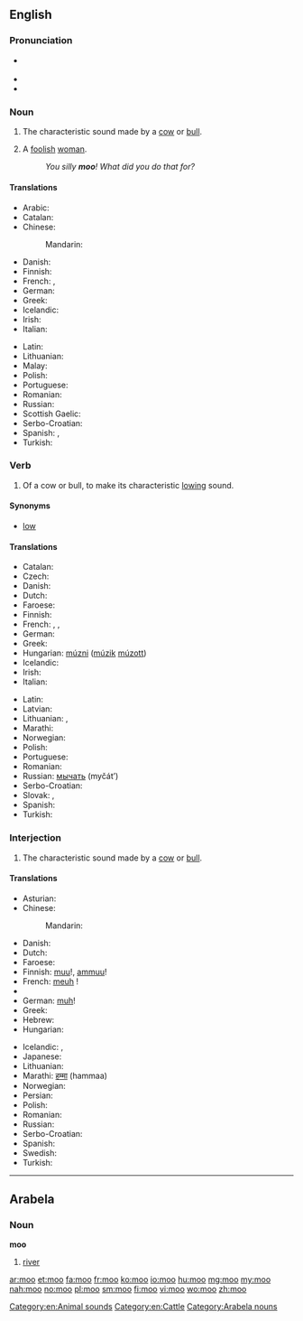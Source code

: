 {{also|möö|MOO|Moʻo|moʻo}}
==English==

===Pronunciation===
* {{a|UK|US}} {{IPA|/muː/}}
* {{rhymes|uː}}
* {{homophones|mu}}
{{examples-right|examples={{audio|Mudchute cow 1.ogg|the sound of a cow's "moo"}}}}

===Noun===
{{en-noun}}

# {{onomatopoeia}} The characteristic sound made by a [[cow]] or [[bull]].
# {{UK|slang|mildly|_|derogatory}} A [[foolish]] [[woman]].
#: ''You silly '''moo'''! What did you do that for?''

====Translations====
{{trans-top|characteristic sound made by a cow or bull}}
* Arabic: {{t-|ar|جوار|m|tr=jiwaar}}
* Catalan: {{t-|ca|mugit|m}}
* Chinese:
*: Mandarin: {{t-|cmn|哞|tr=mōu|sc=Hani}}
* Danish: {{t-|da|muh}}
* Finnish: {{t+|fi|ammunta}}
* French: {{t+|fr|meuglement|m}}, {{t+|fr|beuglement|m}}
* German: {{t-|de|Muh|n}}
* Greek: {{t-|el|μουγκανητό|n|tr=mougkanitó|sc=Grek}}
* Icelandic: {{t-|is|baul|n}}
* Irish: {{t-|ga|géim|f}}
* Italian: {{t-|it|muggito|m}}
{{trans-mid}}
* Latin: {{t-|la|mugitus}}
* Lithuanian: {{t-|lt|mūkimas|m}}
* Malay: {{t-|ms|tenguh}}
* Polish: {{t+|pl|muczenie|n}}
* Portuguese: {{t+|pt|mugido}}
* Romanian: {{t-|ro|muget|n}}
* Russian: {{t+|ru|мычание|n|tr=myčánije}}
* Scottish Gaelic: {{t-|gd|mò}}
* Serbo-Croatian: {{t-|sh|мукање|n|tr=mukanje|sc=Cyrl}}
* Spanish: {{t-|es|mugido}}, {{t+|es|mu|m}}
* Turkish: {{t-|tr|mö}}
{{trans-bottom}}

===Verb===
{{en-verb}}

# {{intransitive}} Of a cow or bull, to make its characteristic [[low#Etymology 2|lowing]] sound.

====Synonyms====
* [[low]]

====Translations====
{{trans-top|to make a lowing sound}}
* Catalan: {{t+|ca|mugir}}
* Czech: {{t-|cs|bučet}}
* Danish: {{t-|da|brøle}}
* Dutch: {{t+|nl|loeien}}
* Faroese: {{t-|fo|belja}}
* Finnish: {{t+|fi|ammua}}
* French: {{t+|fr|meugler}}, {{t+|fr|beugler}}, {{t+|fr|mugir}}
* German: {{t-|de|muhen}}
* Greek: {{t+|el|μουγκανίζω|tr=mougkanízo|sc=Grek}}
* Hungarian: [[múzni]] ([[múzik]] [[múzott]])
* Icelandic: {{t-|is|baula}}
* Irish: {{t-|ga|géim}}
* Italian: {{t-|it|muggire}}
{{trans-mid}}
* Latin: {{t-|la|mugio}}
* Latvian: {{t-|lv|maut}}
* Lithuanian: {{t-|lt|mūkti|f}}, {{t-|lt|mykti}}
* Marathi: {{t-|mr|हंबरण|tr=humbarna|sc=Deva}}
* Norwegian: {{t-|no|raute}}
* Polish: {{t-|pl|muczeć}}
* Portuguese: {{t+|pt|mugir}}
* Romanian: {{t+|ro|mugi}}
* Russian: [[мычать]] (myčát’)
* Serbo-Croatian: {{t-|sh|мукати|tr=mukati|sc=Cyrl}}
* Slovak: {{t-|sk|mučať}}, {{t-|sk|bučeť}}
* Spanish: {{t-|es|mugir}}
* Turkish: {{t-|tr|mölemek}}
{{trans-bottom}}

===Interjection===
{{en-interj}}

# The characteristic sound made by a [[cow]] or [[bull]].

====Translations====
{{trans-top|sound made by a cow or bull}}
* Asturian: {{t-|ast|mu}}
* Chinese:
*: Mandarin: {{t-|cmn|哞|tr=mōu|sc=Hani}}
* Danish: {{t-|da|muh}}
* Dutch: {{t-|nl|boe}}
* Faroese: {{t-|fo|mø}}
* Finnish: [[muu]]!, [[ammuu]]!
* French: [[meuh]]&nbsp;!
* {{trreq|Georgian}}
* German: [[muh]]!
* Greek: {{t+|el|μου|tr=mou|sc=Grek}} {{qualifier|usually with a prolonged ου}}
* Hebrew: {{t+|he|מו|m|sc=Hebr}}
* Hungarian: {{t-|hu|mú}}
{{trans-mid}}
* Icelandic: {{t-|is|mu}}, {{t-|is|mö}}
* Japanese: {{t-|ja|モー|tr=mō|sc=Jpan}}
* Lithuanian: {{t-|lt|mū}}
* Marathi: [[हम्मा]] (hammaa)
* Norwegian: {{t+|no|mø}}
* Persian: {{t+|fa|ما|tr=mâ|sc=fa-Arab}}
* Polish: {{t+|pl|mu}}
* Romanian: {{t-|ro|mu}}
* Russian: {{t+|ru|му|tr=mu}}
* Serbo-Croatian: {{t-|sh|му|tr=mu|sc=Cyrl}}
* Spanish: {{t+|es|mu}}
* Swedish: {{t+|sv|mu}}
* Turkish: {{t-|tr|mö}}
{{trans-bottom}}

[[Category:en:Animal sounds]]
[[Category:en:Cattle]]

----

==Arabela==

===Noun===
'''moo'''

# [[river]]

[[Category:Arabela nouns]]

[[ar:moo]]
[[et:moo]]
[[fa:moo]]
[[fr:moo]]
[[ko:moo]]
[[io:moo]]
[[hu:moo]]
[[mg:moo]]
[[my:moo]]
[[nah:moo]]
[[no:moo]]
[[pl:moo]]
[[sm:moo]]
[[fi:moo]]
[[vi:moo]]
[[wo:moo]]
[[zh:moo]]